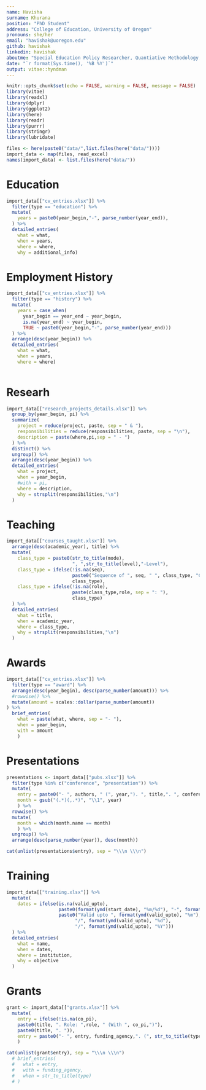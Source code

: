 ```yaml
---
name: Havisha
surname: Khurana
position: "PhD Student"
address: "College of Education, University of Oregon"
pronouns: she/her
email: "havishak@uoregon.edu"
github: havishak
linkedin: havishak
aboutme: "Special Education Policy Researcher, Quantiative Methodology, Data Enthusiast, Educator \\\n \\\nMy research focuses on access, discipline, and long-term outcomes for students with disabilities and other under-served populations in the US and India."
date: "`r format(Sys.time(), '%B %Y')`"
output: vitae::hyndman
---
```


```r
knitr::opts_chunk$set(echo = FALSE, warning = FALSE, message = FALSE)
library(vitae)
library(readxl)
library(dplyr)
library(ggplot2)
library(here)
library(readr)
library(purrr)
library(stringr)
library(lubridate)
```

```r
files <- here(paste0("data/",list.files(here("data/"))))
import_data <- map(files, read_excel)
names(import_data) <- list.files(here("data/"))
```

# Education

```r
import_data[["cv_entries.xlsx"]] %>%
  filter(type == "education") %>%
  mutate(
    years = paste0(year_begin,"-", parse_number(year_end)),
  ) %>%
  detailed_entries(
    what = what,
    when = years,
    where = where,
    why = additional_info)
```

# Employment History

```r
import_data[["cv_entries.xlsx"]] %>%
  filter(type == "history") %>%
  mutate(
    years = case_when(
      year_begin == year_end ~ year_begin,
      is.na(year_end) ~ year_begin,
      TRUE ~ paste0(year_begin,"-", parse_number(year_end)))
  ) %>%
  arrange(desc(year_begin)) %>%
  detailed_entries(
    what = what,
    when = years,
    where = where)
  
```

# Researh 

```r
import_data[["research_projects_details.xlsx"]] %>%
  group_by(year_begin, pi) %>%
  summarize(
    project = reduce(project, paste, sep = " & "),
    responsibilities = reduce(responsibilities, paste, sep = "\n"),
    description = paste(where,pi,sep = " - ")
  ) %>%
  distinct() %>%
  ungroup() %>%
  arrange(desc(year_begin)) %>%
  detailed_entries(
    what = project,
    when = year_begin,
    #with = pi,
    where = description,
    why = strsplit(responsibilities,"\n")
  )
```

# Teaching

```r
import_data[["courses_taught.xlsx"]] %>%
  arrange(desc(academic_year), title) %>%
  mutate(
    class_type = paste0(str_to_title(mode),
                        ", ",str_to_title(level),"-Level"),
    class_type = ifelse(!is.na(seq),
                        paste0("Sequence of ", seq, " ", class_type, "Classes."),
                        class_type),
    class_type = ifelse(!is.na(role),
                        paste(class_type,role, sep = ": "),
                        class_type)
  ) %>%
  detailed_entries(
    what = title,
    when = academic_year,
    where = class_type,
    why = strsplit(responsibilities,"\n")
  )

```

# Awards

```r
import_data[["cv_entries.xlsx"]] %>%
  filter(type == "award") %>%
  arrange(desc(year_begin), desc(parse_number(amount))) %>%
  #rowwise() %>%
  mutate(amount = scales::dollar(parse_number(amount))
) %>%
  brief_entries(
    what = paste(what, where, sep = "- "),
    when = year_begin,
    with = amount
    )
```

# Presentations

```r
presentations <- import_data[["pubs.xlsx"]] %>%
  filter(type %in% c("conference", "presentation")) %>%
  mutate(
    entry = paste0("- ", authors, " (", year,"). ", title,". ", conference,". ", conf_loc,"."),
    month = gsub("(.*)(,.*)", "\\1", year)
    ) %>%
  rowwise() %>%
  mutate(
    month = which(month.name == month)
    ) %>%
  ungroup() %>%
  arrange(desc(parse_number(year)), desc(month))

cat(unlist(presentations$entry), sep = "\\\n \\\n")
```

# Training

```r
import_data[["training.xlsx"]] %>%
  mutate(
    dates = ifelse(is.na(valid_upto), 
                   paste0(format(ymd(start_date), "%m/%d"), "-", format(ymd(end_date), "%m/%d"), "/", year(ymd(start_date))),
                   paste0("Valid upto ", format(ymd(valid_upto), "%m"), 
                         "/", format(ymd(valid_upto), "%d"), 
                         "/", format(ymd(valid_upto), "%Y")))
  ) %>%
  detailed_entries(
    what = name,
    when = dates,
    where = institution,
    why = objective
  )
```


# Grants

```r
grant <- import_data[["grants.xlsx"]] %>%
  mutate(
    entry = ifelse(!is.na(co_pi),
    paste0(title, ". Role: ",role, " (With ", co_pi,")"),
    paste0(title, ". ")),
    entry = paste0("- ", entry, funding_agency,". (", str_to_title(type),").")
    )

cat(unlist(grant$entry), sep = "\\\n \\\n")
  # brief_entries(
  #   what = entry,
  #   with = funding_agency,
  #   when = str_to_title(type)
  # )
```

